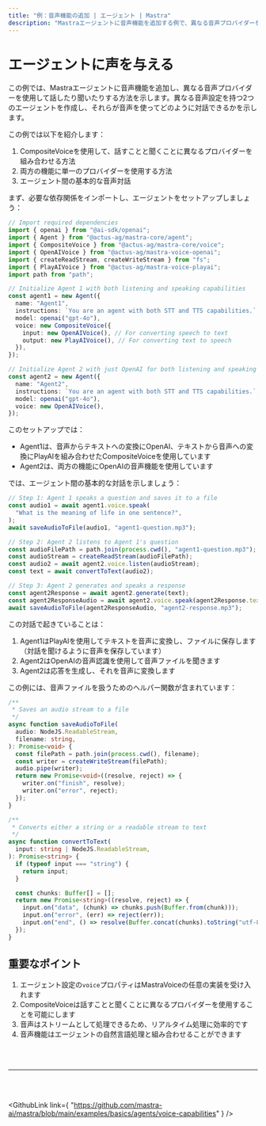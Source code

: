 ```yaml
---
title: "例：音声機能の追加 | エージェント | Mastra"
description: "Mastraエージェントに音声機能を追加する例で、異なる音声プロバイダーを使用して話したり聞いたりする機能を有効にします。"
---
```



# エージェントに声を与える

この例では、Mastraエージェントに音声機能を追加し、異なる音声プロバイダーを使用して話したり聞いたりする方法を示します。異なる音声設定を持つ2つのエージェントを作成し、それらが音声を使ってどのように対話できるかを示します。

この例では以下を紹介します：

1. CompositeVoiceを使用して、話すことと聞くことに異なるプロバイダーを組み合わせる方法
2. 両方の機能に単一のプロバイダーを使用する方法
3. エージェント間の基本的な音声対話

まず、必要な依存関係をインポートし、エージェントをセットアップしましょう：

```ts showLineNumbers copy
// Import required dependencies
import { openai } from "@ai-sdk/openai";
import { Agent } from "@actus-ag/mastra-core/agent";
import { CompositeVoice } from "@actus-ag/mastra-core/voice";
import { OpenAIVoice } from "@actus-ag/mastra-voice-openai";
import { createReadStream, createWriteStream } from "fs";
import { PlayAIVoice } from "@actus-ag/mastra-voice-playai";
import path from "path";

// Initialize Agent 1 with both listening and speaking capabilities
const agent1 = new Agent({
  name: "Agent1",
  instructions: `You are an agent with both STT and TTS capabilities.`,
  model: openai("gpt-4o"),
  voice: new CompositeVoice({
    input: new OpenAIVoice(), // For converting speech to text
    output: new PlayAIVoice(), // For converting text to speech
  }),
});

// Initialize Agent 2 with just OpenAI for both listening and speaking capabilities
const agent2 = new Agent({
  name: "Agent2",
  instructions: `You are an agent with both STT and TTS capabilities.`,
  model: openai("gpt-4o"),
  voice: new OpenAIVoice(),
});
```

このセットアップでは：

- Agent1は、音声からテキストへの変換にOpenAI、テキストから音声への変換にPlayAIを組み合わせたCompositeVoiceを使用しています
- Agent2は、両方の機能にOpenAIの音声機能を使用しています

では、エージェント間の基本的な対話を示しましょう：

```ts showLineNumbers copy
// Step 1: Agent 1 speaks a question and saves it to a file
const audio1 = await agent1.voice.speak(
  "What is the meaning of life in one sentence?",
);
await saveAudioToFile(audio1, "agent1-question.mp3");

// Step 2: Agent 2 listens to Agent 1's question
const audioFilePath = path.join(process.cwd(), "agent1-question.mp3");
const audioStream = createReadStream(audioFilePath);
const audio2 = await agent2.voice.listen(audioStream);
const text = await convertToText(audio2);

// Step 3: Agent 2 generates and speaks a response
const agent2Response = await agent2.generate(text);
const agent2ResponseAudio = await agent2.voice.speak(agent2Response.text);
await saveAudioToFile(agent2ResponseAudio, "agent2-response.mp3");
```

この対話で起きていることは：

1. Agent1はPlayAIを使用してテキストを音声に変換し、ファイルに保存します（対話を聞けるように音声を保存しています）
2. Agent2はOpenAIの音声認識を使用して音声ファイルを聞きます
3. Agent2は応答を生成し、それを音声に変換します

この例には、音声ファイルを扱うためのヘルパー関数が含まれています：

```ts showLineNumbers copy
/**
 * Saves an audio stream to a file
 */
async function saveAudioToFile(
  audio: NodeJS.ReadableStream,
  filename: string,
): Promise<void> {
  const filePath = path.join(process.cwd(), filename);
  const writer = createWriteStream(filePath);
  audio.pipe(writer);
  return new Promise<void>((resolve, reject) => {
    writer.on("finish", resolve);
    writer.on("error", reject);
  });
}

/**
 * Converts either a string or a readable stream to text
 */
async function convertToText(
  input: string | NodeJS.ReadableStream,
): Promise<string> {
  if (typeof input === "string") {
    return input;
  }

  const chunks: Buffer[] = [];
  return new Promise<string>((resolve, reject) => {
    input.on("data", (chunk) => chunks.push(Buffer.from(chunk)));
    input.on("error", (err) => reject(err));
    input.on("end", () => resolve(Buffer.concat(chunks).toString("utf-8")));
  });
}
```

## 重要なポイント

1. エージェント設定の`voice`プロパティはMastraVoiceの任意の実装を受け入れます
2. CompositeVoiceは話すことと聞くことに異なるプロバイダーを使用することを可能にします
3. 音声はストリームとして処理できるため、リアルタイム処理に効率的です
4. 音声機能はエージェントの自然言語処理と組み合わせることができます

<br />
<br />
<hr className="dark:border-[#404040] border-gray-300" />
<br />
<br />

<GithubLink
  link={
    "https://github.com/mastra-ai/mastra/blob/main/examples/basics/agents/voice-capabilities"
  }
/>
